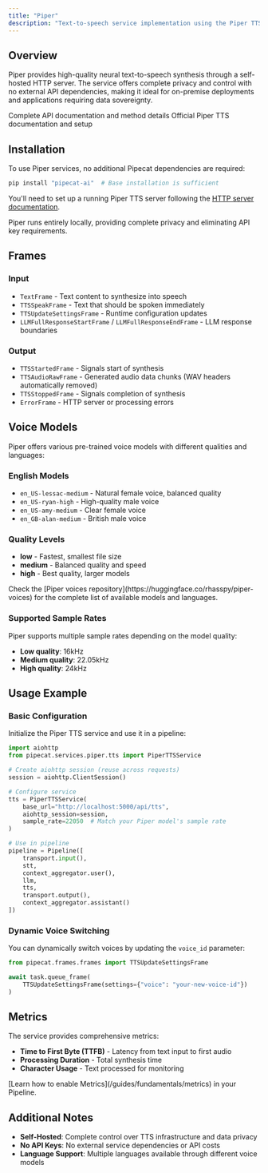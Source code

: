 ```yaml
---
title: "Piper"
description: "Text-to-speech service implementation using the Piper TTS server"
---
```


## Overview

Piper provides high-quality neural text-to-speech synthesis through a self-hosted HTTP server. The service offers complete privacy and control with no external API dependencies, making it ideal for on-premise deployments and applications requiring data sovereignty.

<CardGroup cols={3}>
  <Card
    title="API Reference"
    icon="code"
    href="https://reference-server.pipecat.ai/en/latest/api/pipecat.services.piper.tts.html"
  >
    Complete API documentation and method details
  </Card>
  <Card
    title="Piper TTS Docs"
    icon="book"
    href="https://github.com/OHF-Voice/piper1-gpl"
  >
    Official Piper TTS documentation and setup
  </Card>
</CardGroup>

## Installation

To use Piper services, no additional Pipecat dependencies are required:

```bash
pip install "pipecat-ai"  # Base installation is sufficient
```

You'll need to set up a running Piper TTS server following the [HTTP server documentation](https://github.com/OHF-Voice/piper1-gpl/blob/main/docs/API_HTTP.md).

<Tip>
  Piper runs entirely locally, providing complete privacy and eliminating API
  key requirements.
</Tip>

## Frames

### Input

- `TextFrame` - Text content to synthesize into speech
- `TTSSpeakFrame` - Text that should be spoken immediately
- `TTSUpdateSettingsFrame` - Runtime configuration updates
- `LLMFullResponseStartFrame` / `LLMFullResponseEndFrame` - LLM response boundaries

### Output

- `TTSStartedFrame` - Signals start of synthesis
- `TTSAudioRawFrame` - Generated audio data chunks (WAV headers automatically removed)
- `TTSStoppedFrame` - Signals completion of synthesis
- `ErrorFrame` - HTTP server or processing errors

## Voice Models

Piper offers various pre-trained voice models with different qualities and languages:

### English Models

- `en_US-lessac-medium` - Natural female voice, balanced quality
- `en_US-ryan-high` - High-quality male voice
- `en_US-amy-medium` - Clear female voice
- `en_GB-alan-medium` - British male voice

### Quality Levels

- **low** - Fastest, smallest file size
- **medium** - Balanced quality and speed
- **high** - Best quality, larger models

<Note>
  Check the [Piper voices
  repository](https://huggingface.co/rhasspy/piper-voices) for the complete list
  of available models and languages.
</Note>

### Supported Sample Rates

Piper supports multiple sample rates depending on the model quality:

- **Low quality**: 16kHz
- **Medium quality**: 22.05kHz
- **High quality**: 24kHz

## Usage Example

### Basic Configuration

Initialize the Piper TTS service and use it in a pipeline:

```python
import aiohttp
from pipecat.services.piper.tts import PiperTTSService

# Create aiohttp session (reuse across requests)
session = aiohttp.ClientSession()

# Configure service
tts = PiperTTSService(
    base_url="http://localhost:5000/api/tts",
    aiohttp_session=session,
    sample_rate=22050  # Match your Piper model's sample rate
)

# Use in pipeline
pipeline = Pipeline([
    transport.input(),
    stt,
    context_aggregator.user(),
    llm,
    tts,
    transport.output(),
    context_aggregator.assistant()
])
```

### Dynamic Voice Switching

You can dynamically switch voices by updating the `voice_id` parameter:

```python
from pipecat.frames.frames import TTSUpdateSettingsFrame

await task.queue_frame(
    TTSUpdateSettingsFrame(settings={"voice": "your-new-voice-id"})
)
```

## Metrics

The service provides comprehensive metrics:

- **Time to First Byte (TTFB)** - Latency from text input to first audio
- **Processing Duration** - Total synthesis time
- **Character Usage** - Text processed for monitoring

<Info>
  [Learn how to enable Metrics](/guides/fundamentals/metrics) in your Pipeline.
</Info>

## Additional Notes

- **Self-Hosted**: Complete control over TTS infrastructure and data privacy
- **No API Keys**: No external service dependencies or API costs
- **Language Support**: Multiple languages available through different voice models
